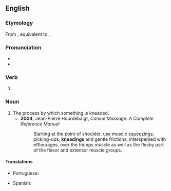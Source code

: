 ==English==
{{Wikipedia}}

===Etymology===
From {{inh|en|enm|knedyng}}; equivalent to {{af|en|knead|-ing}}.

===Pronunciation===
* {{IPA|/ˈniːdɪŋ/|lang=en}}
* {{homophones|needing|lang=en}}

===Verb===
{{head|en|present participle}}

# {{present participle of|knead|lang=en|nocat=1}}

===Noun===
{{en-noun}}

# The process by which something is kneaded.
#* '''2004''', Jean-Pierre Hourdebaigt, ''Canine Massage: A Complete Reference Manual''
#*: Starting at the point of shoulder, use muscle squeezings, picking-ups, '''kneadings''' and gentle frictions, interspersed with effleurages, over the triceps muscle as well as the fleshy part of the flexor and extensor muscle groups.

====Translations====
{{trans-top|the process of kneading}}
* Portuguese: {{t+|pt|sova|f}}
{{trans-mid}}
* Spanish: {{t+|es|amasado|m}}
{{trans-bottom}}